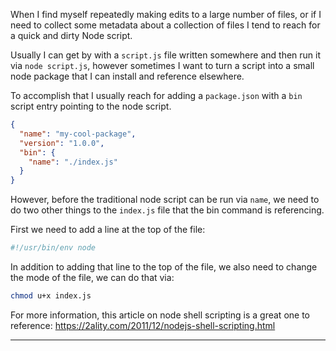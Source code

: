 
When I find myself repeatedly making edits to a large number of files, or if I
need to collect some metadata about a collection of files I tend to reach for a
quick and dirty Node script.

Usually I can get by with a `script.js` file written somewhere and then run it
via `node script.js`, however sometimes I want to turn a script into a small
node package that I can install and reference elsewhere.

To accomplish that I usually reach for adding a `package.json` with a `bin`
script entry pointing to the node script.

```json
{
  "name": "my-cool-package",
  "version": "1.0.0",
  "bin": {
    "name": "./index.js"
  }
}
```

However, before the traditional node script can be run via `name`, we need to do
two other things to the `index.js` file that the bin command is referencing.

First we need to add a line at the top of the file:

```js
#!/usr/bin/env node
```

In addition to adding that line to the top of the file, we also need to change
the mode of the file, we can do that via:

```sh
chmod u+x index.js
```

For more information, this article on node shell scripting is a great one to
reference: https://2ality.com/2011/12/nodejs-shell-scripting.html

<Spacer />

---

<Spacer />
